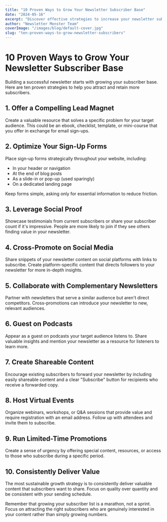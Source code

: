 ```yaml
---
title: "10 Proven Ways to Grow Your Newsletter Subscriber Base"
date: "2024-05-16"
excerpt: "Discover effective strategies to increase your newsletter subscribers and build a loyal audience."
author: "Newsletter Monster Team"
coverImage: "/images/blog/default-cover.jpg"
slug: "ten-proven-ways-to-grow-newsletter-subscribers"
---
```


# 10 Proven Ways to Grow Your Newsletter Subscriber Base

Building a successful newsletter starts with growing your subscriber base. Here are ten proven strategies to help you attract and retain more subscribers.

## 1. Offer a Compelling Lead Magnet

Create a valuable resource that solves a specific problem for your target audience. This could be an ebook, checklist, template, or mini-course that you offer in exchange for email sign-ups.

## 2. Optimize Your Sign-Up Forms

Place sign-up forms strategically throughout your website, including:

- In your header or navigation
- At the end of blog posts
- As a slide-in or pop-up (used sparingly)
- On a dedicated landing page

Keep forms simple, asking only for essential information to reduce friction.

## 3. Leverage Social Proof

Showcase testimonials from current subscribers or share your subscriber count if it's impressive. People are more likely to join if they see others finding value in your newsletter.

## 4. Cross-Promote on Social Media

Share snippets of your newsletter content on social platforms with links to subscribe. Create platform-specific content that directs followers to your newsletter for more in-depth insights.

## 5. Collaborate with Complementary Newsletters

Partner with newsletters that serve a similar audience but aren't direct competitors. Cross-promotions can introduce your newsletter to new, relevant audiences.

## 6. Guest on Podcasts

Appear as a guest on podcasts your target audience listens to. Share valuable insights and mention your newsletter as a resource for listeners to learn more.

## 7. Create Shareable Content

Encourage existing subscribers to forward your newsletter by including easily shareable content and a clear "Subscribe" button for recipients who receive a forwarded copy.

## 8. Host Virtual Events

Organize webinars, workshops, or Q&A sessions that provide value and require registration with an email address. Follow up with attendees and invite them to subscribe.

## 9. Run Limited-Time Promotions

Create a sense of urgency by offering special content, resources, or access to those who subscribe during a specific period.

## 10. Consistently Deliver Value

The most sustainable growth strategy is to consistently deliver valuable content that subscribers want to share. Focus on quality over quantity and be consistent with your sending schedule.

Remember that growing your subscriber list is a marathon, not a sprint. Focus on attracting the right subscribers who are genuinely interested in your content rather than simply growing numbers.
